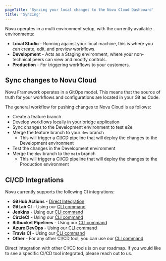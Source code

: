 ```yaml
---
pageTitle: 'Syncing your local changes to the Novu Cloud Dashboard'
title: 'Syncing'
---
```


Novu operates in a multi environment setup, with the currently available environments:

- **Local Studio** - Running against your local machine, this is where you can create, edit, and preview workflows.
- **Development** - Acts as a Staging environment, where your non-technical peers can view and modify controls.
- **Production** - For triggering workflows to your customers.

## Sync changes to Novu Cloud

Novu Framework operates in a GitOps model. This means that the source of truth for your workflows and configurations are located in your Git as Code.

The general workflow for pushing changes to Novu Cloud is as follows:

- Create a feature branch
- Develop workflows locally in your bridge application
- Sync changes to the Development environment to test e2e
- Merge the feature branch to your `dev` branch
  - This will trigger a CI/CD pipeline that will deploy the changes to the Development environment
- Test the changes in the Development environment
- Merge the `dev` branch to the `main` branch
  - This will trigger a CI/CD pipeline that will deploy the changes to the Production environment

## CI/CD Integrations

Novu currently supports the following CI integrations:

- **GitHub Actions** - [Direct Integration](/framework/deployment/actions)
- **GitLab CI** - Using our [CLI command](/framework/deployment/cli)
- **Jenkins** - Using our [CLI command](/framework/deployment/cli)
- **CircleCI** - Using our [CLI command](/framework/deployment/cli)
- **Bitbucket Pipelines** - Using our [CLI command](/framework/deployment/cli)
- **Azure DevOps** - Using our [CLI command](/framework/deployment/cli)
- **Travis CI** - Using our [CLI command](/framework/deployment/cli)
- **Other** - For any other CI/CD tool, you can use our [CLI command](/framework/deployment/cli)

<Callout type="info">
  Direct integration with other CI/CD tools is on our roadmap. If you would like to see a specific
  CI/CD tool integrated, please reach out to us.
</Callout>
